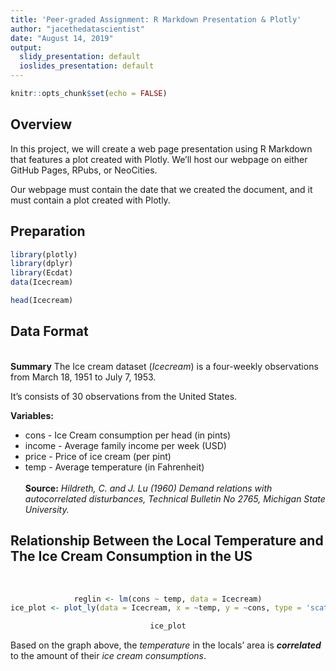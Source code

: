 ```yaml
---
title: 'Peer-graded Assignment: R Markdown Presentation & Plotly'
author: "jacethedatascientist"
date: "August 14, 2019"
output:
  slidy_presentation: default
  ioslides_presentation: default
---
```


```r
knitr::opts_chunk$set(echo = FALSE)
```

## Overview

In this project, we will create a web page presentation using R Markdown that features a plot created with Plotly. We'll host our webpage on either GitHub Pages, RPubs, or NeoCities. 

Our webpage must contain the date that we created the document, and it must contain a plot created with Plotly. 

## Preparation

```r
library(plotly)
library(dplyr)
library(Ecdat)
data(Icecream)
```

```r
head(Icecream)
```

## Data Format
<br>
**Summary**
The Ice cream dataset (*Icecream*) is a four-weekly observations from March 18, 1951 to July 7, 1953.

It's consists of 30 observations from the United States.

**Variables:**

* cons - Ice Cream consumption per head (in pints)
* income - Average family income per week (USD)
* price - Price of ice cream (per pint)
* temp - Average temperature (in Fahrenheit)
<br>
<br>
**Source:**
*Hildreth, C. and J. Lu (1960) Demand relations with autocorrelated disturbances, Technical Bulletin No 2765, Michigan State University.*

## Relationship Between the Local Temperature and The Ice Cream Consumption in the US
<br>
<center>
```r
reglin <- lm(cons ~ temp, data = Icecream)
ice_plot <- plot_ly(data = Icecream, x = ~temp, y = ~cons, type = 'scatter', mode = 'markers', name = "Plot") %>% layout(title="Consumptions Based on Humidity", xaxis=list(title="Temperature (Fahrenheit)"), yaxis=list(title="Consumption (pint)")) %>% add_trace(y = reglin$fitted.values, type = "scatter", mode = "lines", name = "Regression Line", line = list(width = 2))

ice_plot
```
</center>

Based on the graph above, the *temperature* in the locals' area is **_correlated_** to the amount of their *ice cream consumptions*.
